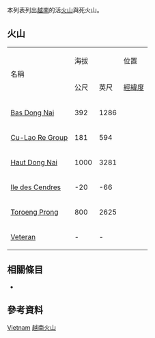  
<!--This list is split from its main article where many elevations are incorrect-->
{{GeoGroupTemplate}}
{{seealso|火山列表}}
本列表列出[[越南|越南]]的活[[火山|火山]]與死火山。

== 火山 ==
{| border="1" cellpadding="1" cellspacing="0" 
|- align="center" bgcolor="cccccc"
| rowspan="2"|名稱 ||colspan ="2"| 海拔 || 位置  ||rowspan="2"| 最近爆發
|- align="center" bgcolor="cccccc"
| 公尺||英尺||[[經緯度|經緯度]]
|- align="right"
| align="left" | [[Bas_Dong_Nai|Bas Dong Nai]] || 392 || 1286 || {{coord|10.80|N|107.20|E|type:mountain|name=Bas Dong Nai}} || 全新世
|- align="right"
| align="left" | [[Cu-Lao_Re_Group|Cu-Lao Re Group]] || 181 || 594 || {{coord|15.38|N|109.12|E|type:mountain|name=Cu-Lao Re Group}} || 全新世
|- align="right"
| align="left" | [[Haut_Dong_Nai|Haut Dong Nai]] || 1000 || 3281 || {{coord|11.60|N|108.20|E|type:mountain|name=Haut Dong Nai}} || 全新世
|- align="right"
| align="left" | [[Ile_des_Cendres|Ile des Cendres]] || -20 || -66 || {{coord|10.158|N|109.014|E|type:mountain|name=Ile des Cendres}} || 1923
|- align="right"
| align="left" | [[Toroeng_Prong|Toroeng Prong]] || 800 || 2625 || {{coord|14.93|N|108.00|E|type:mountain|name=Toroeng Prong}} || 全新世
|- align="right"
| align="left" | [[Veteran_(volcano)|Veteran]] || -|| -|| {{coord|9.83|N|109.05|E|type:mountain|name=Veteran}} ||-
|}

== 相關條目 ==
* {{tsl|en|List of mountains in Vietnam|越南山峰列表}}

== 參考資料 ==
{{Reflist}}
{{Global Volcanism Program}}

[[Category:火山列表|Vietnam]]
[[Category:越南火山|]]